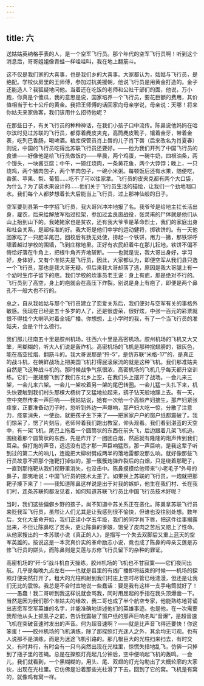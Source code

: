 ```yaml
---
---
---
```

title: 六
---




送姑姑英纳格手表的人，是一个空军飞行员。那个年代的空军飞行员啊！听到这个消息后，哥哥姐姐像青蛙一样哇哇叫，我在地上翻筋斗。

这不仅是我们家的大喜事，也是我们乡的大喜事。大家都认为，姑姑与飞行员，是绝配。学校伙房里的王师傅，参加过抗美援朝，他说飞行员是用黄金打造的。金子还能造人？我狐疑地问他。当着还在吃饭的老师和公社干部们的面，他说，万小跑，你真是个傻瓜，我的意思是说，国家培养一个飞行员，要花巨额的费用，其价值相当于七十公斤的黄金。我把王师傅的话回家向母亲学说，母亲说：天哪！将来你姑夫来家做客，我们该用什么招待他呢？

在那些日子，有关飞行员的种种神话，在我们小孩子口中流传。陈鼻说他妈妈在哈尔滨时见过苏联的飞行员，都穿着麂皮夹克，高筒麂皮靴子，镶着金牙，带着金表，吃列巴香肠，喝啤酒。粮库保管员肖上唇的儿子肖下唇（后来改名为肖夏春）则说，中国的飞行员吃得比苏联飞行员还要好。——他为我们开列了中国飞行员的食谱——好像他是给飞行员做饭的——早晨，两个鸡蛋，一碗牛奶，四根油条，两个馒头，一块酱豆腐；中午，一碗红烧肉，一条黄花鱼，两个大饽饽；晚上，一只烧鸡，两个猪肉包子，两个羊肉包子，一碗小米粥。每顿饭后还有水果，随便吃，香蕉、苹果、梨、葡萄……吃不了可以往家拿。飞行员的皮夹克都有两个大口袋，为什么？为了装水果设计的……他们关于飞行员生活的描绘，让我们一个劲地咽口水。我们每个人都梦想着长大后能当上飞行员，过上那神仙般的日子。

空军要到县第一中学招飞行员，我大哥兴冲冲地报了名。我爷爷是给地主扛长活出身，雇农，后来给解放军抬过担架，参加过孟良崮战役，张灵甫的尸体就是他们从山上抬到山下的。我姥姥家也是贫农，还有我大爷爷是革命烈士，我们的家庭出身和社会关系，是超标准的好。我大哥是他们中学的运动健将，掷铁饼的。有一天他回家吃了一只肥羊尾巴，回校后有劲无处使，捞起一个铁饼，用力一撇，那铁饼呼啸着越过学校的围墙，飞到庄稼地里。正好有农民赶着牛在那儿耘地，铁饼不偏不倚恰好落在牛角上，把根牛角齐齐地斩断。——也就是说，我大哥出身好，学习好，身体好，又有个准姑夫是飞行员，因此，大家都认为，即便空军从我们县只选一个飞行员，那也是我大哥无疑。但后来我大哥却落了选，原因是我大哥腿上有一个幼时生疖子留下的疤。我们学校的炊事员老王说：身上有疤，那是绝对不行的。飞行员到了高空，身上的疤就会在高压下炸裂。别说是身上有疤了，即便是两个鼻孔不一般大也不行的。

总之，自从我姑姑与那个飞行员建立了恋爱关系后，我们便对与空军有关的事格外敏感。我现在已经是五十多岁的人了，还是很虚荣，很好炫，中张一百元的彩票就恨不得找个大喇叭对着全城广播。你想想，上小学时的我，有了一个当飞行员的准姑夫，会是个什么德行。

我们那儿往南五十里是胶州机场，往西六十里是高密机场。胶州机场的飞机又大又笨，黑糊糊的，听大人们说是轰炸机。高密机场的飞机是那种抿翅膀的，银灰色，能在高空拉烟、翻筋斗的。我大哥说那是“歼-5”，是仿苏联“米格-17”的，是真正的战斗机，在朝鲜战场上把美国飞机打得屁滚尿流的就是这种飞机。我们那准姑夫自然是飞这种战斗机的。那时候战争气氛很浓，高密机场的飞机几乎每天都升空训练。它们一抿翅膀飞到了我们东北乡上空，在我们头上摆开了战场。一会儿来三架，一会儿来六架。一会儿一架咬着另一架的尾巴转圈。一会儿猛一头扎下来，机头快要触到我们村头那棵大杨树了又猛地拉起来，鹞子钻天般地蹿上去。有一天，空中突然传来一声巨响——我姑姑说，她有一次给一个高龄产妇接生，那产妇紧张痉挛，正要准备动刀子时，忽听到外边一声爆响，那产妇大吃一惊，分散了注意力，痉挛消失，一使劲，就把孩子生下来了——把家家户户的窗户纸都震破了。我们惊呆了，愣了片刻后，老师带着我们跑出教室，仰头观看。我们看到湛蓝的天空中，有一架飞机，尾巴上拖着一个圆筒状的东西在前头飞，后边跟着几架飞机追。围绕着那个圆筒状的东西，先是炸开了一团团白烟，然后就有隆隆的炮声传到我们耳朵。但打炮的声音，远远没有适才那一声巨响猛烈，那一声巨响，是我这辈子听到过的第二大的响儿，连能把大柳树劈成两半的落地雷都没那么响。就好像那些飞行员故意不把那个拖靶打掉似的，那一簇簇炮弹炸裂后的白烟，只是绕着那靶子，一直到那拖靶从我们视野里消失，也没击中。陈鼻摸摸给他带来“小老毛子”外号的鼻子，鄙夷地说：中国飞行员的技术太差了。如果换上苏联的飞行员，一炮就把那靶子揍下来了！——我知道陈鼻这样说是出于对我的嫉妒，他生在我们村、长在我们村，连条苏联狗都没见着，如何知道苏联飞行员比中国飞行员技术好呢？

当时，我们这些偏僻乡野的孩子，尚不知道中苏关系正在恶化。陈鼻拿苏联飞行员来贬我军飞行员，虽然让人们尤其是让我感到很不愉快，但谁也没往别处想。数年后，文化大革命开始，我们正读小学五年级，我们的同学肖下唇，把这件往事揭露出来，不但让陈鼻吃了苦头，更让陈鼻的爹娘，饱受了皮肉之苦后又赔上了性命。从他家搜出的一本苏联小说《真正的人》，是描写一个失去双脚后又重上蓝天的空军英雄的。按说这是一本货真价实的革命励志小说，竟也成了陈鼻的母亲艾莲是苏修飞行员的姘头，而陈鼻则是艾莲与苏修飞行员留下的杂种的罪证。

高密机场的“歼-5”战斗机白天操练，胶州机场的飞机也不甘寂寞——它们夜间出航。几乎是每晚九点左右——也就是县里的有线广播即将结束的时候——机场的探照灯便突然打开了。粗大的光柱照射到我们村庄上空时尽管已经漶漫，但还是让我们无比的震惊。我总是不合时宜地说一些蠢话：要是我有这样一支手电筒就好了！——愚蠢！我二哥听到我这样说就会骂我，同时用屈起的手指在我头顶爆凿一下。当然是因为我们那个准姑夫的缘故，我二哥也成了半个航空专家，他能熟练地背诵出志愿军空军英雄的名字，并能准确地讲述他们的英雄事迹。也是他，在一次需要我帮他从头上抓虱子之前，告诉我震破了窗户纸的那声巨响名叫“音爆”，是超音速飞机在突破音速时发出的声音。何为超音速啊？——就是比声音飞得还要快！你这笨蛋！——胶州机场的飞机演练，除了那探照灯光迷人之外，其余均无可观。也有人说那不是演练，而是为迷途飞机引路的。那几根巨大的光柱扫来扫去，有时交叉，有时并行，有时会有一只鸟突然出现在光柱里，惊慌失措地乱飞，仿佛一只掉到了瓶子里的苍蝇。总是在探照灯亮起几分钟后，空中便响起飞机的轰鸣。一会儿，我们就看到，一个黑糊糊的，用头、尾、双翅的灯光勾勒出了大概轮廓的大家伙，出现在光柱里。它仿佛是沿着那些光柱滑了下去，回到了它的窝。飞机是有窝的，就像鸡有窝一样。